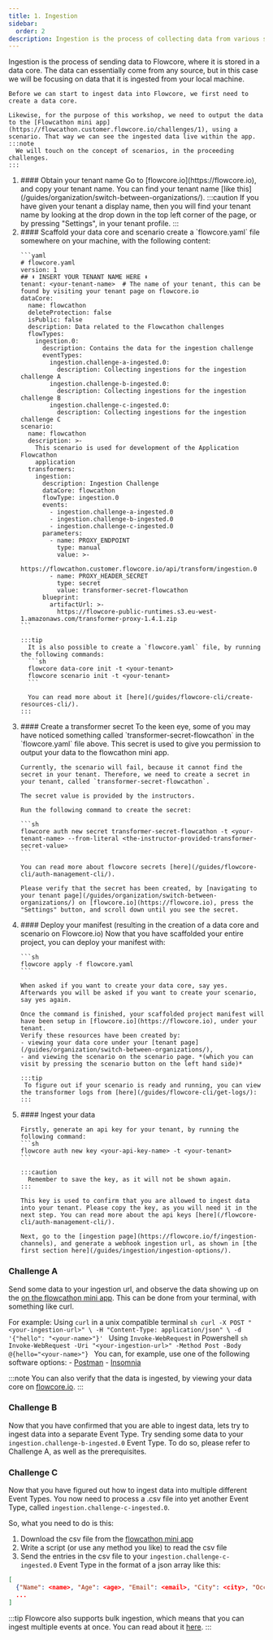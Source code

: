 ```yaml
---
title: 1. Ingestion
sidebar:
  order: 2
description: Ingestion is the process of collecting data from various sources and storing it in a database.
---
```


<ProtectedContent>

Ingestion is the process of sending data to Flowcore, where it is stored in a data core.
The data can essentially come from any source, but in this case we will be focusing on data that it is ingested from your local machine.

    Before we can start to ingest data into Flowcore, we first need to create a data core. 
    
    Likewise, for the purpose of this workshop, we need to output the data to the [Flowcathon mini app](https://flowcathon.customer.flowcore.io/challenges/1), using a scenario. That way we can see the ingested data live within the app.
    :::note
      We will touch on the concept of scenarios, in the proceeding challenges.
    :::

<Steps>
<ol>
  <li>
    #### Obtain your tenant name
    Go to [flowcore.io](https://flowcore.io), and copy your tenant name. You can find your tenant name [like this](/guides/organization/switch-between-organizations/).
    :::caution
      If you have given your tenant a display name, then you will find your tenant name by looking at the drop down in the top left corner of the page, or by pressing "Settings", in your tenant profile.
    ::: 
  </li>
  <li>
    #### Scaffold your data core and scenario
    create a `flowcore.yaml` file somewhere on your machine, with the following content:

    ```yaml
    # flowcore.yaml
    version: 1
    ## ⬇️ INSERT YOUR TENANT NAME HERE ⬇️
    tenant: <your-tenant-name>  # The name of your tenant, this can be found by visiting your tenant page on flowcore.io
    dataCore:
      name: flowcathon
      deleteProtection: false
      isPublic: false
      description: Data related to the Flowcathon challenges
      flowTypes: 
        ingestion.0:
          description: Contains the data for the ingestion challenge
          eventTypes:
            ingestion.challenge-a-ingested.0:
              description: Collecting ingestions for the ingestion challenge A
            ingestion.challenge-b-ingested.0:
              description: Collecting ingestions for the ingestion challenge B
            ingestion.challenge-c-ingested.0:
              description: Collecting ingestions for the ingestion challenge C
    scenario:
      name: flowcathon
      description: >-
        This scenario is used for development of the Application Flowcathon
        application
      transformers:
        ingestion:
          description: Ingestion Challenge
          dataCore: flowcathon
          flowType: ingestion.0
          events:
            - ingestion.challenge-a-ingested.0
            - ingestion.challenge-b-ingested.0
            - ingestion.challenge-c-ingested.0
          parameters:
            - name: PROXY_ENDPOINT
              type: manual
              value: >-
                https://flowcathon.customer.flowcore.io/api/transform/ingestion.0
            - name: PROXY_HEADER_SECRET
              type: secret
              value: transformer-secret-flowcathon
          blueprint:
            artifactUrl: >-
              https://flowcore-public-runtimes.s3.eu-west-1.amazonaws.com/transformer-proxy-1.4.1.zip
    ```

    :::tip
      It is also possible to create a `flowcore.yaml` file, by running the following commands:
      ```sh
      flowcore data-core init -t <your-tenant>
      flowcore scenario init -t <your-tenant>
      ```

      You can read more about it [here](/guides/flowcore-cli/create-resources-cli/).
    :::
    
  </li>
  <li>
    #### Create a transformer secret
    To the keen eye, some of you may have noticed something called `transformer-secret-flowcathon` in the `flowcore.yaml` file above. This secret is used to give you permission to output your data to the flowcathon mini app.

    Currently, the scenario will fail, because it cannot find the secret in your tenant. Therefore, we need to create a secret in your tenant, called `transformer-secret-flowcathon`.

    The secret value is provided by the instructors.

    Run the following command to create the secret:

    ```sh
    flowcore auth new secret transformer-secret-flowcathon -t <your-tenant-name> --from-literal <the-instructor-provided-transformer-secret-value>
    ```

    You can read more about flowcore secrets [here](/guides/flowcore-cli/auth-management-cli/).

    Please verify that the secret has been created, by [navigating to your tenant page](/guides/organization/switch-between-organizations/) on [flowcore.io](https://flowcore.io), press the "Settings" button, and scroll down until you see the secret.
  </li>

  <li>
    #### Deploy your manifest (resulting in the creation of a data core and scenario on Flowcore.io)
    Now that you have scaffolded your entire project, you can deploy your manifest with:

    ```sh
    flowcore apply -f flowcore.yaml
    ```

    When asked if you want to create your data core, say yes. Afterwards you will be asked if you want to create your scenario, say yes again.
   
    Once the command is finished, your scaffolded project manifest will have been setup in [flowcore.io](https://flowcore.io), under your tenant.
    Verify these resources have been created by:
    - viewing your data core under your [tenant page](/guides/organization/switch-between-organizations/), 
    - and viewing the scenario on the scenario page. *(which you can visit by pressing the scenario button on the left hand side)*

    :::tip
     To figure out if your scenario is ready and running, you can view the transformer logs from [here](/guides/flowcore-cli/get-logs/):
    :::
  </li>
  <li>
    #### Ingest your data 

    Firstly, generate an api key for your tenant, by running the following command:
    ```sh
    flowcore auth new key <your-api-key-name> -t <your-tenant>
    ```

    :::caution
      Remember to save the key, as it will not be shown again.
    :::

    This key is used to confirm that you are allowed to ingest data into your tenant. Please copy the key, as you will need it in the next step. You can read more about the api keys [here](/flowcore-cli/auth-management-cli/).

    Next, go to the [ingestion page](https://flowcore.io/f/ingestion-channels), and generate a webhook ingestion url, as shown in [the first section here](/guides/ingestion/ingestion-options/).
  </li>
</ol>
</Steps>

### Challenge A
Send some data to your ingestion url, and observe the data showing up on the [on the flowcathon mini app](https://flowcathon.customer.flowcore.io/challenges/2).
This can be done from your terminal, with something like curl.

For example:
<Tabs>
  <TabItem label="Mac OS">
    Using `curl` in a unix compatible terminal
    ```sh
    curl -X POST "<your-ingestion-url>" \
    -H "Content-Type: application/json" \
    -d '{"hello": "<your-name>"}'
    ```
  </TabItem>
  <TabItem label="Windows">
    Using `Invoke-WebRequest` in Powershell
    ```sh
    Invoke-WebRequest -Uri "<your-ingestion-url>" -Method Post -Body @{hello="<your-name>"}
    ```
  </TabItem>
  <TabItem label="Software">
    You can, for example, use one of the following software options:
    - [Postman](https://www.postman.com/)
    - [Insomnia](https://insomnia.rest/)
  </TabItem>
</Tabs>

:::note
  You can also verify that the data is ingested, by viewing your data core on [flowcore.io](https://flowcore.io).
:::

### Challenge B
Now that you have confirmed that you are able to ingest data, lets try to ingest data into a separate Event Type.
Try sending some data to your `ingestion.challenge-b-ingested.0` Event Type. To do so, please refer to Challenge A, as well as the prerequisites.

### Challenge C
Now that you have figured out how to ingest data into multiple different Event Types. You now need to process a .csv file into yet another Event Type, called `ingestion.challenge-c-ingested.0`.

So, what you need to do is this:
1. Download the csv file from the [flowcathon mini app](https://flowcathon.customer.flowcore.io/challenges/1)
2. Write a script (or use any method you like) to read the csv file
3. Send the entries in the csv file to your `ingestion.challenge-c-ingested.0` Event Type in the format of a json array like this:

```json
[
  {"Name": <name>, "Age": <age>, "Email": <email>, "City": <city>, "Occupation": <occupation>, "Challenger": <your name>},
  ...
]
```

:::tip
Flowcore also supports bulk ingestion, which means that you can ingest multiple events at once. You can read about it [here](/guides/ingestion/ingestion-options/).
:::

</ProtectedContent>